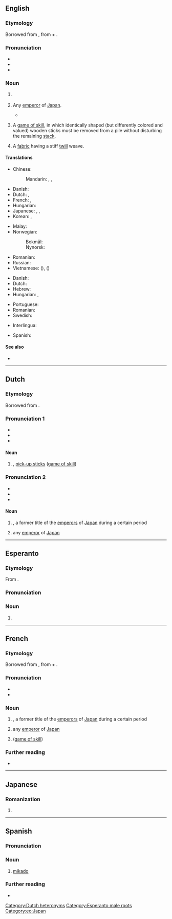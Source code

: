 {{also|Mikado|mikádó}}
==English==

===Etymology===
Borrowed from {{bor|en|ja|御門|tr=mikado}}, from {{m|ja|御|tr=mi|t=honorable}} + {{m|ja|門|tr=kado|t=gate, portal}}.

===Pronunciation===
* {{IPA|en|/mɪˈkɑːdəʊ/}}
* {{audio|en|LL-Q1860 (eng)-Vealhurl-mikado.wav|Audio (Southern England)}}
* {{rhymes|en|ɑːdəʊ|s=3}}

===Noun===
{{en-noun|~}}

# {{lb|en|history}} {{n-g|A former title of the [[emperor]]s of [[Japan]] during a certain period.}}
# {{lb|en|literary|countable}} Any [[emperor]] of [[Japan]].
#* {{quote-book|en|year=1885|author={{w|Gilbert & Sullivan}}|title=[[s:The_Mikado|The Mikado]]|text=Our great '''Mikado''', virtuous man,<br>When he to rule our land began,<br>Resolved to try a plan whereby<br>Young men might best be steadied.}}
#: {{ux|en|The '''mikados''' of Japan are its emperors.}}
#: {{syn|en|tenno}}
# A [[game of skill]], in which identically shaped (but differently colored and valued) wooden sticks must be removed from a pile without disturbing the remaining [[stack]].
#: {{syn|en|pick-up sticks}}
# A [[fabric]] having a stiff [[twill]] weave.

====Translations====
{{trans-top|emperor of Japan}}
* Chinese:
*: Mandarin: {{t+|zh|天皇|tr=tiānhuáng}}, {{t+|zh|皇帝|tr=huángdì}}, {{t+|zh|帝|tr=dì}}
* Danish: {{t|da|mikado|c}} {{qualifier|archaic}}
* Dutch: {{t|nl|[[Japans]]e [[keizer]]|m}}, {{t+|nl|mikado|m}}
* French: {{t|fr|[[empereur]] [[japonais]]|m}}, {{t+|fr|mikado|m}}
* Hungarian: {{t|hu|mikádó}}
* Japanese: {{t+|ja|帝|tr=みかど, mikado}}, {{t|ja|御門|tr=みかど, mikado}}, {{t+|ja|天皇|tr=てんのう, tennō}}
* Korean: {{t+|ko|천황(天皇)}}, {{t|ko|일왕(日王)}} {{q|Korea under Japanese rule}}
{{trans-mid}}
* Malay: {{t|ms|mikado}}
* Norwegian:
*: Bokmål: {{t|nb|mikado|m}}
*: Nynorsk: {{t|nn|mikado|m}}
* Romanian: {{t+|ro|mikado|m}}
* Russian: {{t+|ru|мика́до|m}}
* Vietnamese: {{t|vi|Ngự Môn}} ({{t|vi|御門}}), {{t|vi|Nhật hoàng}} ({{t|vi|日皇}})
{{trans-bottom}}

{{trans-top|a game of skill}}
* Danish: {{t|da|mikado}}
* Dutch: {{t+|nl|mikado|m}}
* Hebrew: {{t|he|דּוּקִים|m-p|tr=dukim}}
* Hungarian: {{t|hu|mikádó}}, {{t|hu|marokkó}}
{{trans-mid}}
* Portuguese: {{t+|pt|micado|m}}
* Romanian: {{t+|ro|mikado|n}}
* Swedish: {{t+|sv|plockepinn|n}}
{{trans-bottom}}

{{checktrans-top}}
* Interlingua: {{t-check|ia|mikado}}
{{trans-mid}}
* Spanish: {{t-check|es|micado}}
{{trans-bottom}}

====See also====
* {{l|en|Chrysanthemum Throne}}

{{c|en|Heads of state|Japan|Games|Fabrics}}

----

==Dutch==

===Etymology===
Borrowed from {{bor|nl|ja|御門}}.

===Pronunciation 1===
* {{IPA|nl|/ˈmi.kaːˌdoː/}}
* {{audio|nl|Nl-mikado.ogg|Audio}}
* {{hyphenation|nl|mi|ka|do}}

====Noun====
{{nl-noun|m|-'s|mikadootje}}

# {{l|en|mikado}}, [[pick-up sticks]] ([[game of skill]])

===Pronunciation 2===
* {{IPA|nl|/ˌmiˈkaː.doː/}}
* {{audio|nl|Nl-mikado.ogg|Audio}}
* {{hyphenation|nl|mi|ka|do}}

====Noun====
{{nl-noun|m|-'s|mikadootje}}

# {{lb|nl|history}} {{l|en|mikado}}, a former title of the [[emperor]]s of [[Japan]] during a certain period
# {{lb|nl|literary}} any [[emperor]] of [[Japan]]

[[Category:Dutch heteronyms]]
{{c|nl|Japan|Games|Heads of state}}

----

==Esperanto==

===Etymology===
From {{der|eo|ja|みかど|tr=mikado}}.

===Pronunciation===
{{eo-IPA}}

===Noun===
{{eo-head}}

# {{l|en|mikado}}

[[Category:Esperanto male roots]]
[[Category:eo:Japan]]

----

==French==

===Etymology===
Borrowed from {{bor|fr|ja|御門|tr=mikado}}, from {{m|ja|御|tr=mi|t=honorable}} + {{m|ja|門|tr=kado|t=gate, portal}}.

===Pronunciation===
* {{fr-IPA}}
* {{audio|fr|LL-Q150 (fra)-Lepticed7-mikado.wav|Audio}}

===Noun===
{{fr-noun|m}}

# {{lb|fr|history}} {{l|en|mikado}}, a former title of the [[emperor]]s of [[Japan]] during a certain period
# {{lb|fr|literary}} any [[emperor]] of [[Japan]]
# {{l|en|mikado}} ([[game of skill]])

===Further reading===
* {{R:TLFi}}

{{C|fr|Heads of state}}

----

==Japanese==

===Romanization===
{{ja-romaji}}

# {{ja-romanization of|みかど}}

----

==Spanish==

===Pronunciation===
{{es-IPA}}

===Noun===
{{es-noun|m}}

# [[#English|mikado]]

===Further reading===
* {{R:DRAE}}